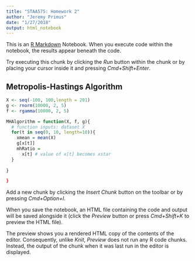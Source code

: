 ```yaml
---
title: "STAA575: Homework 2"
author: "Jeremy Primus"
date: "1/27/2018"
output: html_notebook
---
```


This is an [R Markdown](http://rmarkdown.rstudio.com) Notebook. When you execute code within the notebook, the results appear beneath the code. 

Try executing this chunk by clicking the *Run* button within the chunk or by placing your cursor inside it and pressing *Cmd+Shift+Enter*. 

## Metropolis-Hastings Algorithm
```r
X <- seq(-100, 100,length = 201)
g <- rnorm(10000, 2, 5)
f <- rgamma(10000, 2, 5)

MHAlgorithm = function(X, f, g){
  # function inputs: dataset X
  for(t in seq(0, 10, length=10)){
    xmean = mean(X)
    g[x[t]]
    mhRatio = 
      x[t] # value of x[t] becomes xstar
  }
  
}

}
```

Add a new chunk by clicking the *Insert Chunk* button on the toolbar or by pressing *Cmd+Option+I*.

When you save the notebook, an HTML file containing the code and output will be saved alongside it (click the *Preview* button or press *Cmd+Shift+K* to preview the HTML file). 

The preview shows you a rendered HTML copy of the contents of the editor. Consequently, unlike *Knit*, *Preview* does not run any R code chunks. Instead, the output of the chunk when it was last run in the editor is displayed.


